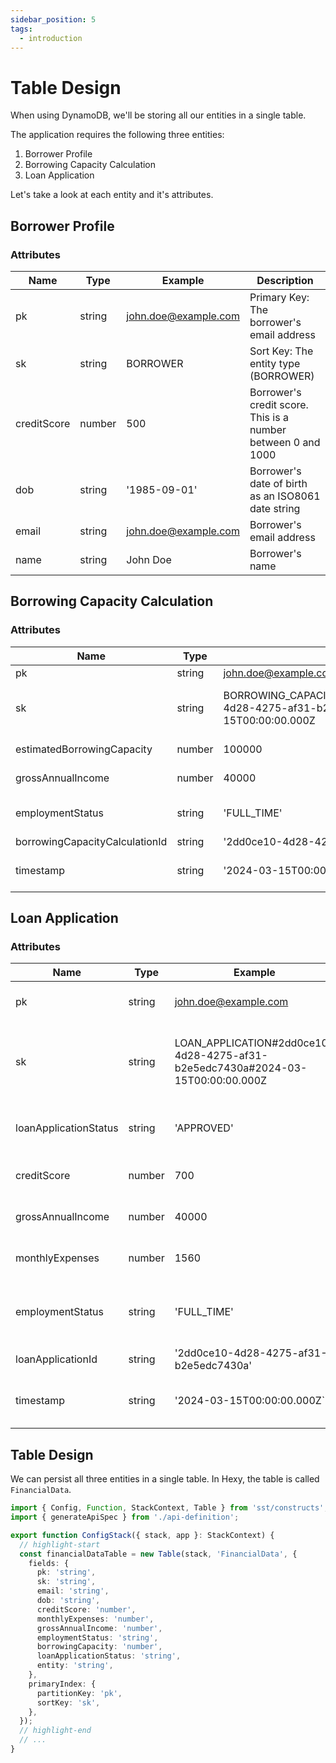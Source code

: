 ```yaml
---
sidebar_position: 5
tags:
  - introduction
---
```


# Table Design

When using DynamoDB, we'll be storing all our entities in a single table.

The application requires the following three entities:

1. Borrower Profile
2. Borrowing Capacity Calculation
3. Loan Application

Let's take a look at each entity and it's attributes.

## Borrower Profile

### Attributes

| Name        | Type   | Example              | Description                                                  |
|-------------|--------|----------------------|--------------------------------------------------------------|
| pk          | string | john.doe@example.com | Primary Key: The borrower's email address                    |
| sk          | string | BORROWER             | Sort Key: The entity type (BORROWER)                         |
| creditScore | number | 500                  | Borrower's credit score. This is a number between 0 and 1000 |
| dob         | string | '1985-09-01'         | Borrower's date of birth as an ISO8061 date string           |
| email       | string | john.doe@example.com | Borrower's email address                                     |
| name        | string | John Doe             | Borrower's name                                              |

## Borrowing Capacity Calculation

### Attributes

| Name                           | Type   | Example                                                                                      | Description                                                                                                                   |
|--------------------------------|--------|----------------------------------------------------------------------------------------------|-------------------------------------------------------------------------------------------------------------------------------|
| pk                             | string | john.doe@example.com                                                                         | Primary Key: The borrower's email address                                                                                     |
| sk                             | string | BORROWING_CAPACITY_CALCULATION#2dd0ce10-4d28-4275-af31-b2e5edc7430a#2024-03-15T00:00:00.000Z | Sort Key: The entity type ('BORROWING_CAPACITY_CALCULATION'),  borrowingCapacityCalculationId and timestamp separated by '#'  |
| estimatedBorrowingCapacity     | number | 100000                                                                                       | The borrower's borrowing capacity. This is a number >= 0                                                                      |
| grossAnnualIncome              | number | 40000                                                                                        | The borrower's gross annual income. This is a number >= 0                                                                     |
| employmentStatus               | string | 'FULL_TIME'                                                                                  | The borrower's employment status. One of 'FULL_TIME', 'PART_TIME', 'CASUAL', 'SELF_EMPLOYED'                                  |
| borrowingCapacityCalculationId | string | '2dd0ce10-4d28-4275-af31-b2e5edc7430a'                                                       | A randomly generated V4 UUID                                                                                                  |
| timestamp                      | string | '2024-03-15T00:00:00.000Z`                                                                   | The time of calculation of the borrowing capacity. This is an ISO8061 date and time in UTC.                                   |

## Loan Application

### Attributes

| Name                  | Type   | Example                                                                        | Description                                                                                        |
|-----------------------|--------|--------------------------------------------------------------------------------|----------------------------------------------------------------------------------------------------|
| pk                    | string | john.doe@example.com                                                           | Primary Key: The borrower's email address                                                          |
| sk                    | string | LOAN_APPLICATION#2dd0ce10-4d28-4275-af31-b2e5edc7430a#2024-03-15T00:00:00.000Z | Sort Key: The entity type ('LOAN_APPLICATION'),  loanApplicationId and timestamp separated by '#'  |
| loanApplicationStatus | string | 'APPROVED'                                                                     | The borrower's employment status. One of 'APPROVED', 'REJECTED', 'REVIEW'                          |
| creditScore           | number | 700                                                                            | Borrower's credit score. This is a number between 0 and 1000                                       |
| grossAnnualIncome     | number | 40000                                                                          | The borrower's gross annual income. This is a number >= 0                                          |
| monthlyExpenses       | number | 1560                                                                           | The borrower's monthly expenses. This is a number >= 0                                             |
| employmentStatus      | string | 'FULL_TIME'                                                                    | The borrower's employment status. One of 'FULL_TIME', 'PART_TIME', 'CASUAL', 'SELF_EMPLOYED'       |
| loanApplicationId     | string | '2dd0ce10-4d28-4275-af31-b2e5edc7430a'                                         | A randomly generated V4 UUID                                                                       |
| timestamp             | string | '2024-03-15T00:00:00.000Z`                                                     | The time of the loan application. This is an ISO8061 date and time in UTC.                         |

## Table Design

We can persist all three entities in a single table. In Hexy, the table is called `FinancialData`.

```typescript title="backend/infra/ConfigStack.ts"
import { Config, Function, StackContext, Table } from 'sst/constructs';
import { generateApiSpec } from './api-definition';

export function ConfigStack({ stack, app }: StackContext) {
  // highlight-start
  const financialDataTable = new Table(stack, 'FinancialData', {
    fields: {
      pk: 'string',
      sk: 'string',
      email: 'string',
      dob: 'string',
      creditScore: 'number',
      monthlyExpenses: 'number',
      grossAnnualIncome: 'number',
      employmentStatus: 'string',
      borrowingCapacity: 'number',
      loanApplicationStatus: 'string',
      entity: 'string',
    },
    primaryIndex: {
      partitionKey: 'pk',
      sortKey: 'sk',
    },
  });
  // highlight-end
  // ...
}
```